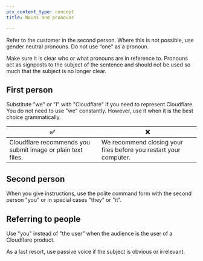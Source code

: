 ```yaml
---
pcx_content_type: concept
title: Nouns and pronouns

---
```


Refer to the customer in the second person. Where this is not possible, use gender neutral pronouns. Do not use “one” as a pronoun.

Make sure it is clear who or what pronouns are in reference to. Pronouns act as signposts to the subject of the sentence and should not be used so much that the subject is no longer clear.

## First person

Substitute "we" or "I" with "Cloudflare" if you need to represent Cloudflare. You do not need to use "we" constantly. However, use it when it is the best choice grammatically.

| ✅                                                           | ❌                                                                 |
| ----------------------------------------------------------- | ----------------------------------------------------------------- |
| Cloudflare recommends you submit image or plain text files. | We recommend closing your files before you restart your computer. |

## Second person

When you give instructions, use the polite command form with the second person "you" or in special cases "they" or "it".

## Referring to people

Use "you" instead of "the user" when the audience is the user of a Cloudflare product.

As a last resort, use passive voice if the subject is obvious or irrelevant.
